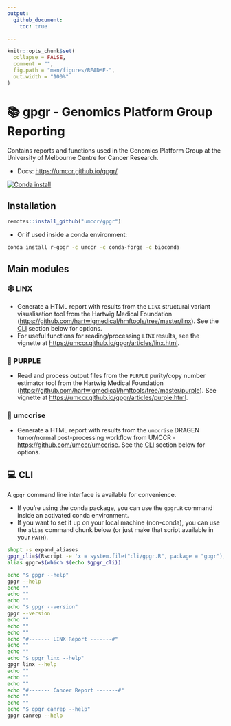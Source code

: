 ```yaml
---
output:
  github_document:
    toc: true

---
```


<!-- README.md is generated from README.Rmd. Please edit that file -->

```r
knitr::opts_chunk$set(
  collapse = FALSE,
  comment = "",
  fig.path = "man/figures/README-",
  out.width = "100%"
)
```

# 📚 gpgr - Genomics Platform Group Reporting

Contains reports and functions used in the Genomics Platform Group
at the University of Melbourne Centre for Cancer Research.

- Docs: <https://umccr.github.io/gpgr/>

[![Conda install](https://anaconda.org/umccr/r-gpgr/badges/installer/conda.svg)](https://anaconda.org/umccr/r-gpgr)

## Installation

```r
remotes::install_github("umccr/gpgr")
```

- Or if used inside a conda environment:

```bash
conda install r-gpgr -c umccr -c conda-forge -c bioconda
```

## Main modules

### 🕸 LINX

- Generate a HTML report with results from the `LINX` structural variant
  visualisation tool from the Hartwig Medical Foundation
  (<https://github.com/hartwigmedical/hmftools/tree/master/linx>).
  See the [CLI](#cli) section below for options.
- For useful functions for reading/processing `LINX` results, see the vignette at
  <https://umccr.github.io/gpgr/articles/linx.html>.

### 🔮 PURPLE

- Read and process output files from the `PURPLE` purity/copy number estimator
  tool from the Hartwig Medical Foundation
  (<https://github.com/hartwigmedical/hmftools/tree/master/purple>).
  See vignette at <https://umccr.github.io/gpgr/articles/purple.html>.

### 🐍 umccrise

- Generate a HTML report with results from the `umccrise` DRAGEN tumor/normal
  post-processing workflow from UMCCR - <https://github.com/umccr/umccrise>.
  See the [CLI](#cli) section below for options.

## 💻 CLI

A `gpgr` command line interface is available for convenience.

- If you're using the conda package, you can use the `gpgr.R` command inside an
  activated conda environment.
- If you want to set it up on your local machine (non-conda), you can use the
  `alias` command chunk below (or just make that script available in your `PATH`).

```bash
shopt -s expand_aliases
gpgr_cli=$(Rscript -e 'x = system.file("cli/gpgr.R", package = "gpgr"); cat(x, "\n")')
alias gpgr=$(which $(echo $gpgr_cli))

echo "$ gpgr --help"
gpgr --help
echo ""
echo ""
echo ""
echo "$ gpgr --version"
gpgr --version
echo ""
echo ""
echo ""
echo "#------- LINX Report -------#"
echo ""
echo ""
echo "$ gpgr linx --help"
gpgr linx --help
echo ""
echo ""
echo ""
echo "#------- Cancer Report -------#"
echo ""
echo ""
echo "$ gpgr canrep --help"
gpgr canrep --help
```
